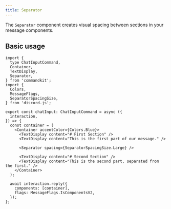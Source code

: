 ```yaml
---
title: Separator
---
```


The `Separator` component creates visual spacing between sections in
your message components.

## Basic usage

```tsx title="src/app/commands/separator-example.tsx"
import {
  type ChatInputCommand,
  Container,
  TextDisplay,
  Separator,
} from 'commandkit';
import {
  Colors,
  MessageFlags,
  SeparatorSpacingSize,
} from 'discord.js';

export const chatInput: ChatInputCommand = async ({
  interaction,
}) => {
  const container = (
    <Container accentColor={Colors.Blue}>
      <TextDisplay content="# First Section" />
      <TextDisplay content="This is the first part of our message." />

      <Separator spacing={SeparatorSpacingSize.Large} />

      <TextDisplay content="# Second Section" />
      <TextDisplay content="This is the second part, separated from the first." />
    </Container>
  );

  await interaction.reply({
    components: [container],
    flags: MessageFlags.IsComponentsV2,
  });
};
```
